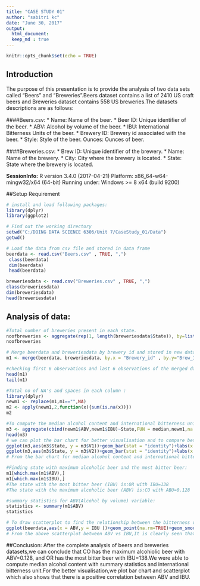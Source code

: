```yaml
---
title: "CASE STUDY 01"
author: "sabitri kc"
date: "June 30, 2017"
output: 
  html_document:
  keep_md : true
---
```


```r
knitr::opts_chunk$set(echo = TRUE)
```
## Introduction
The purpose of this presentation is to provide the analysis of two data sets called "Beers" and "Breweries".Beers dataset contains a list of 2410 US craft beers and Breweries dataset contains 558 US breweries.The datasets descriptions are as follows:

####Beers.csv:
* Name: Name of the beer. 
* Beer ID: Unique identiﬁer of the beer. 
* ABV: Alcohol by volume of the beer. 
* IBU: International Bitterness Units of the beer. 
* Brewery ID: Brewery id associated with the beer. 
* Style: Style of the beer. Ounces: Ounces of beer.

####Breweries.csv: 
* Brew ID: Unique identiﬁer of the brewery.
* Name: Name of the brewery. 
* City: City where the brewery is located. 
* State: State where the brewery is located.

**SessionInfo:**
R version 3.4.0 (2017-04-21)
Platform: x86_64-w64-mingw32/x64 (64-bit)
Running under: Windows >= 8 x64 (build 9200)

##Setup Requirement
```r
# install and load following packages:
library(dplyr)
library(ggplot2)

```
```r
# Find out the working directory
setwd("C:/DOING DATA SCIENCE 6306/Unit 7/CaseStudy_01/Data")
getwd()

# Load the data from csv file and stored in data frame
beerdata <- read.csv("Beers.csv" , TRUE, ",")
 class(beerdata)
 dim(beerdata)
 head(beerdata)

breweriesdata <- read.csv("Breweries.csv" , TRUE, ",")
class(breweriesdata)
dim(breweriesdata)
head(breweriesdata)
```
## Analysis of data:
```r
#Total number of breweries present in each state.
noofbreweries <- aggregate(rep(1, length(breweriesdata$State)), by=list(breweriesdata$State), sum )
noofbreweries
```
```r
# Merge beerdata and breweriesdata by brewery id and stored in new data frame called m1 :
m1 <- merge(beerdata, breweriesdata, by.x = "Brewery_id" , by.y="Brew_ID")

#checking first 6 observations and last 6 observations of the merged data frame m1 :
head(m1)
tail(m1)
```
```r
#Total no of NA's and spaces in each column :
library(dplyr)
newm1 <- replace(m1,m1=="",NA)
m2 <- apply(newm1,2,function(x){sum(is.na(x))})
m2
```
```r
#To compute the median alcohol content and international bitterness unit for each state :
m3 <- aggregate(cbind(newm1$ABV,newm1$IBU)~State,FUN = median,newm1,na.rm=TRUE)
head(m3)
# we can plot the bar chart for better visualisation and to compare between alcohol content and international bitterness unit for each state:
ggplot(m3,aes(m3$State, y = m3$V1))+geom_bar(stat = "identity")+labs(x = "State" , y = "ABV") + ggtitle("ABV median per State")
ggplot(m3,aes(m3$State, y = m3$V2))+geom_bar(stat = "identity")+labs(x = "State" , y = "IBU") + ggtitle("IBU median per State")
# From the bar chart for median alcohol content and international bitterness unit by states indicates that most of the states are above 0.05 range and states with more alcohol content have more international bitterness unit of beer.
```


```r
#Finding state with maximum alcoholic beer and the most bitter beer:
m1[which.max(m1$ABV),]
m1[which.max(m1$IBU),]
#The state with the most bitter beer (IBU) is:OR with IBU=138
#The state with the maximum alcoholic beer (ABV) is:CO with ABU=0.128
```
```r
#summary statistics for ABV(Alcohol by volume) variable:
statistics <- summary(m1$ABV)
statistics
```
```r
# To draw scatterplot to find the relationship between the bitterness of the beer and its alcoholic content:
ggplot(beerdata,aes(x = ABV,y = IBU ))+geom_point(na.rm=TRUE)+geom_smooth(method=lm,se=FALSE, na.rm=TRUE)
# From the above scatterplot between ABV vs IBU,It is clearly seen that the if the alcohol content is increased the bitterness of beer also increased.so ABV and IBU have positive correlation even though there are some outliers in the data.
```

##Conclusion:
After the complete analysis of beers and breweries datasets,we can conclude that CO has the maximum alcohiolic beer with ABV=0.128, and OR has the most bitter beer with IBU=138.We were able to compute median alcohol content with summary statistics and international bitterness unit.For the better visualisation,we plot bar chart and scatterplot which also shows that there is a positive correlation between ABV and IBU.
